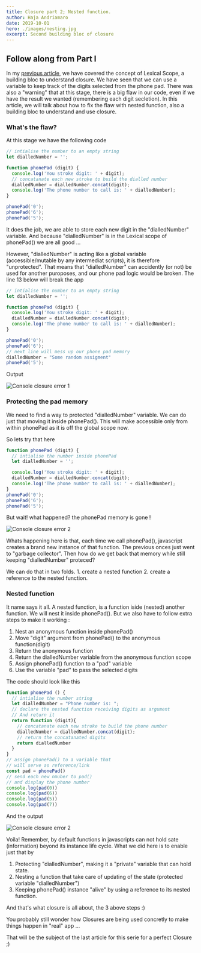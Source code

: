 ```yaml
---
title: Closure part 2; Nested function.
author: Haja Andriamaro
date: 2019-10-01
hero: ./images/nesting.jpg
excerpt: Second building bloc of closure
---
```


## Follow along from Part I

In my [previous article](../closure-part-1-lexical-scope), we have covered the concept of Lexical Scope, a building bloc to understand closure. 
We have seen that we can use a variable to keep track of the digits selected from the phone pad. There was also a "warning" that
at this stage, there is a big flaw in our code, even if we have the result we wanted (remembering each digit secletion). 
In this article, we will talk about how to fix the flaw with nested function, also a building bloc to understand and use closure.

### What's the flaw?

At this stage we have the following code 
```javascript
// intialise the number to an empty string
let dialledNumber = '';

function phonePad (digit) {
  console.log('You stroke digit: ' + digit);
  // concatanate each new stroke to build the dialled number
  dialledNumber = dialledNumber.concat(digit);
  console.log('The phone number to call is: ' + dialledNumber);
}

phonePad('0'); 
phonePad('6');
phonePad('5');
```
It does the job, we are able to store each new digit in the "dialledNumber" variable. And because "dialledNumber" is in the Lexical scope
of phonePad() we are all good ...

However, "dialledNumber" is acting like a global variable (accessible/mutable by any intermediat scripts), it is therefore "unprotected".
That means that "dialledNumber" can accidently (or not) be used for another puroposes, and our phone pad logic would be broken.
The line 13 below will break the app

```javascript
// intialise the number to an empty string
let dialledNumber = '';

function phonePad (digit) {
  console.log('You stroke digit: ' + digit);
  dialledNumber = dialledNumber.concat(digit);
  console.log('The phone number to call is: ' + dialledNumber);
}

phonePad('0'); 
phonePad('6');
// next line will mess up our phone pad memory
dialledNumber = "Some random assigment"
phonePad('5');
```

Output 
<div className="Image__Small">
  <img
    src="./images/console-1.png"
    alt="Console closure error 1"
  />
</div>

### Protecting the pad memory

We need to find a way to protected "dialledNumber" variable. We can do just that moving it inside phonePad(). 
This will make accessible only from within phonePad as it is off the global scope now.

So lets try that here

```javascript
function phonePad (digit) {
  // intialise the number inside phonePad
  let dialledNumber = '';

  console.log('You stroke digit: ' + digit);
  dialledNumber = dialledNumber.concat(digit);
  console.log('The phone number to call is: ' + dialledNumber);
}
phonePad('0'); 
phonePad('6');
phonePad('5');
```

But wait! what happened? the phonePad memory is gone !

<div className="Image__Small">
  <img
    src="./images/console-2.png"
    alt="Console closure error 2"
  />
</div>

Whats happening here is that, each time we call phonePad(), javascript creates a brand new instance of that function. 
The previous onces just went to "garbage collector". Then how do we get back that memory while still keeping "dialledNumber" proteced?

We can do that in two folds. 1. create a nested function 2. create a reference to the nested function.

### Nested function

It name says it all. A nested function, is a function iside (nested) another function. We will nest it inside phonePad(). 
But we also have to follow extra steps to make it working :

1. Nest an anonymous function inside phonePad()
2. Move "digit" argument from phonePad() to the anonymous function(digit)
3. Return the anonymous function
4. Return the dialledNumber variable from the anonymous function scope
5. Assign phonePad() function to a "pad" variable
6. Use the variable "pad" to pass the selected digits

The code should look like this

```javascript
function phonePad () {
  // intialise the number string
  let dialledNumber = "Phone number is: ";
  // declare the nested function receiving digits as argument
  // And return it
  return function (digit){
    // concatanate each new stroke to build the phone number
    dialledNumber = dialledNumber.concat(digit);
    // return the concatanated digits
    return dialledNumber
  }
}
// assign phonePad() to a variable that 
// will serve as reference/link
const pad = phonePad()
// send each new nmuber to pad()
// and display the phone number
console.log(pad(0))
console.log(pad(6))
console.log(pad(5))
console.log(pad(7))
```
And the output

<div className="Image__Small">
  <img
    src="./images/console-4.png"
    alt="Console closure error 2"
  />
</div>

Voila! Remember, by default functions in javascripts can not hold sate (information) beyond 
its instance life cycle. What we did here is to enable just that by 
1. Protecting "dialledNumber", making it a "private" variable that can hold state.
2. Nesting a function that take care of updating of the state (protected variable "dialledNumber")
3. Keeping phonePad() instance "alive" by using a reference to its nested function.

And that's what closure is all about, the 3 above steps :)

You probably still wonder how Closures are being used concretly to make things happen in "real" app ...

That will be the subject of the last article for this serie for a perfect Closure ;)

